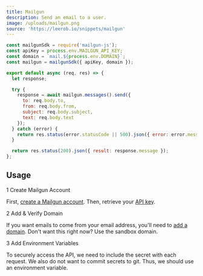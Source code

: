 ```yaml
---
title: Mailgun
description: Send an email to a user.
image: /uploads/mailgun.png
source: 'https://leerob.io/snippets/mailgun'
---
```


```javascript
const mailgunSdk = require('mailgun-js');
const apiKey = process.env.MAILGUN_API_KEY;
const domain = `mail.${process.env.DOMAIN}`;
const mailgun = mailgunSdk({ apiKey, domain });

export default async (req, res) => {
  let response;

  try {
    response = await mailgun.messages().send({
      to: req.body.to,
      from: req.body.from,
      subject: req.body.subject,
      text: req.body.text
    });
  } catch (error) {
    return res.status(error.statusCode || 500).json({ error: error.message });
  }

  return res.status(200).json({ result: response.message });
};
```

## Usage

1 Create Mailgun Account

First, [create a Mailgun account](https://signup.mailgun.com/new/signup). Then, retrieve your [API key](https://app.mailgun.com/app/account/security/api_keys).

2 Add & Verify Domain

If you want emails to come from your email address, you'll need to [add a domain](https://app.mailgun.com/app/sending/domains/new). Don't want this right now? Use the sandbox domain.

3 Add Environment Variables

To securely access the API, we need to include the secret with each request. We also do not want to commit secrets to git. Thus, we should use an environment variable.
